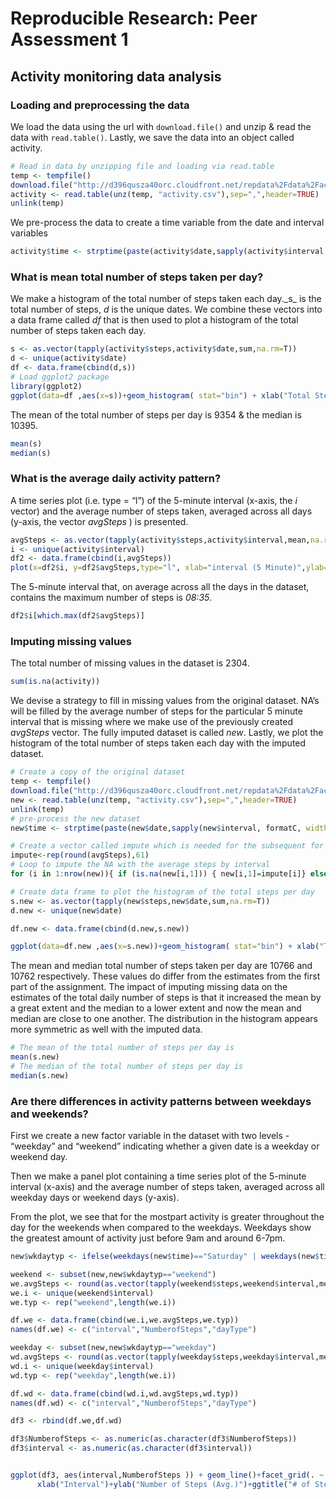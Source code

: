 Reproducible Research: Peer Assessment 1
========================================================
Activity monitoring data analysis
--------------------------------------------------------

### Loading and preprocessing the data

We load the data using the url with `download.file()` and unzip & read the data with `read.table()`. Lastly, we save the data into an object called activity.

```r
# Read in data by unzipping file and loading via read.table
temp <- tempfile()
download.file("http://d396qusza40orc.cloudfront.net/repdata%2Fdata%2Factivity.zip",temp)
activity <- read.table(unz(temp, "activity.csv"),sep=",",header=TRUE)
unlink(temp)
```

We pre-process the data to create a time variable from the date and interval variables

```r
activity$time <- strptime(paste(activity$date,sapply(activity$interval, formatC, width = 4, flag = 0)), format = "%Y-%m-%d %H%M")
```

### What is mean total number of steps taken per day?

We make a histogram of the total number of steps taken each day._s_ is the total number of steps, _d_ is the unique dates. We combine these vectors into a data frame called _df_ that is then used to plot a histogram of the total number of steps taken each day.
```r
s <- as.vector(tapply(activity$steps,activity$date,sum,na.rm=T))
d <- unique(activity$date)
df <- data.frame(cbind(d,s))
# Load ggplot2 package
library(ggplot2)
ggplot(data=df ,aes(x=s))+geom_histogram( stat="bin") + xlab("Total Steps per Day")+ylab("Frequency")+ggtitle("Histogram of Total Steps per Day")
```

The mean of the total number of steps per day is 9354 & the median is 10395.

```r
mean(s)
median(s)
```

### What is the average daily activity pattern?
A time series plot (i.e. type = "l") of the 5-minute interval (x-axis, the _i_ vector) and the average number of steps taken, averaged across all days (y-axis, the vector _avgSteps_ ) is presented.

```r
avgSteps <- as.vector(tapply(activity$steps,activity$interval,mean,na.rm=T))
i <- unique(activity$interval)
df2 <- data.frame(cbind(i,avgSteps))
plot(x=df2$i, y=df2$avgSteps,type="l", xlab="interval (5 Minute)",ylab="Number of Steps (Avg.)", main="Time Series Plot")
```

The 5-minute interval that, on average across all the days in the dataset, contains the maximum number of steps is _08:35_.

```r
df2$i[which.max(df2$avgSteps)]

```

### Imputing missing values

The total number of missing values in the dataset is 2304.
```r
sum(is.na(activity))

```

We devise a strategy to fill in missing values from the original dataset. NA's will be filled by the average number of steps for the particular 5 minute interval that is missing where we make use of the previously created _avgSteps_ vector. The fully imputed dataset is called _new_. Lastly, we plot the histogram of the total number of steps taken each day with
the imputed dataset.

```r
# Create a copy of the original dataset
temp <- tempfile()
download.file("http://d396qusza40orc.cloudfront.net/repdata%2Fdata%2Factivity.zip",temp)
new <- read.table(unz(temp, "activity.csv"),sep=",",header=TRUE)
unlink(temp)
# pre-process the new dataset
new$time <- strptime(paste(new$date,sapply(new$interval, formatC, width = 4, flag = 0)), format = "%Y-%m-%d %H%M")

# Create a vector called impute which is needed for the subsequent for loop to impute the variable 'steps'
impute<-rep(round(avgSteps),61)
# Loop to impute the NA with the average steps by interval
for (i in 1:nrow(new)){ if (is.na(new[i,1])) { new[i,1]=impute[i]} else {next}  }

# Create data frame to plot the histogram of the total steps per day
s.new <- as.vector(tapply(new$steps,new$date,sum,na.rm=T))
d.new <- unique(new$date)

df.new <- data.frame(cbind(d.new,s.new))

ggplot(data=df.new ,aes(x=s.new))+geom_histogram( stat="bin") + xlab("Total Steps per Day")+ylab("Frequency")+ggtitle("Histogram of Total Steps per Day (Imputed)")

```

The mean and median total number of steps taken per day are 10766 and 10762 respectively. These values do differ from the estimates from the first part of the assignment. The impact of imputing missing data on the estimates of the total daily number of steps is that it increased the mean by a great extent and the median to a lower extent and now the mean and median are close to one another. The distribution in the histogram appears more symmetric as well with the imputed data.

```r
# The mean of the total number of steps per day is
mean(s.new)
# The median of the total number of steps per day is
median(s.new)

```

### Are there differences in activity patterns between weekdays and weekends?

First we create a new factor variable in the dataset with two levels - "weekday" and "weekend" indicating whether a given date is a weekday or weekend day.

Then we make a panel plot containing a time series plot of the 5-minute interval (x-axis) and the average number of steps taken, averaged across all weekday days or weekend days (y-axis).

From the plot, we see that for the mostpart activity is greater throughout the day for the weekends when compared to the weekdays. Weekdays show the greatest amount of activity just before 9am and around 6-7pm.

```r
new$wkdaytyp <- ifelse(weekdays(new$time)=="Saturday" | weekdays(new$time)=="Sunday","weekend","weekday"    )

weekend <- subset(new,new$wkdaytyp=="weekend")
we.avgSteps <- round(as.vector(tapply(weekend$steps,weekend$interval,mean,na.rm=T)),1)
we.i <- unique(weekend$interval)
we.typ <- rep("weekend",length(we.i))

df.we <- data.frame(cbind(we.i,we.avgSteps,we.typ))
names(df.we) <- c("interval","NumberofSteps","dayType")

weekday <- subset(new,new$wkdaytyp=="weekday")
wd.avgSteps <- round(as.vector(tapply(weekday$steps,weekday$interval,mean,na.rm=T)),1)
wd.i <- unique(weekday$interval)
wd.typ <- rep("weekday",length(we.i))

df.wd <- data.frame(cbind(wd.i,wd.avgSteps,wd.typ))
names(df.wd) <- c("interval","NumberofSteps","dayType")

df3 <- rbind(df.we,df.wd)

df3$NumberofSteps <- as.numeric(as.character(df3$NumberofSteps))
df3$interval <- as.numeric(as.character(df3$interval))


ggplot(df3, aes(interval,NumberofSteps )) + geom_line()+facet_grid(. ~ dayType)+ 
      xlab("Interval")+ylab("Number of Steps (Avg.)")+ggtitle("# of Steps (Avg.) vs. interval for Weekdays/Weekends")

```

